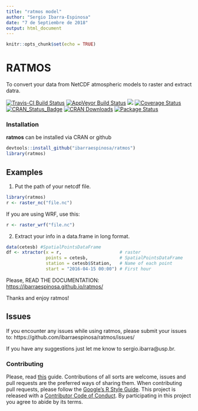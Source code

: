 ```yaml
---
title: "ratmos model"
author: "Sergio Ibarra-Espinosa"
date: "7 de Septiembre de 2018"
output: html_document
---
```


```r
knitr::opts_chunk$set(echo = TRUE)
```

# RATMOS

To convert your data from NetCDF atmospheric models to raster and extract datra.

[![Travis-CI Build Status](https://img.shields.io/badge/lifecycle-experimental-orange.svg?branch=master)](https://travis-ci.org/ibarraespinosa/ratmos)
[![AppVeyor Build Status](https://ci.appveyor.com/api/projects/status/github/ibarraespinosa/ratmos?branch=master&svg=true)](https://ci.appveyor.com/project/ibarraespinosa/ratmos)
[![](http://cranlogs.r-pkg.org/badges/ratmos)](http://cran.rstudio.com/web/packages/ratmos/index.html)
[![Coverage Status](https://img.shields.io/codecov/c/github/ibarraespinosa/ratmos/master.svg)](https://codecov.io/github/ibarraespinosa/ratmos?branch=master)
[![CRAN_Status_Badge](http://www.r-pkg.org/badges/version/ratmos)](http://cran.r-project.org/web/packages/ratmos) 
[![CRAN Downloads](http://cranlogs.r-pkg.org/badges/grand-total/ratmos?color=orange)](http://cran.r-project.org/package=ratmos)
[![Package Status](https://img.shields.io/badge/lifecycle-maturing-blue.svg)](https://www.tidyverse.org/lifecycle/#experimental)


### Installation

**ratmos** can be installed via CRAN or github

```r
devtools::install_github("ibarraespinosa/ratmos")
library(ratmos)
```


## Examples


1. Put the path of your netcdf file.

```r
library(ratmos)
r <- raster_nc("file.nc")
```

If you are using WRF, use this:

```r
r <- raster_wrf("file.nc")
```

2.  Extract your info in a data.frame in long format.

```r
data(cetesb) #SpatialPointsDataFrame
df <- xtractor(x = r,                      # raster
               points = cetesb,            # SpatialPointsDataFrame
               station = cetesb$Station,   # Name of each point
               start = "2016-04-15 00:00") # First hour
```

Please, READ THE DOCUMENTATION: [https://ibarraespinosa.github.io/ratmos/](https://ibarraespinosa.github.io/ratmos/)

Thanks and enjoy ratmos!


##  Issues

If you encounter any issues while using ratmos, please submit your issues to: https://github.com/ibarraespinosa/ratmos/issues/

If you have any suggestions just let me know to sergio.ibarra@usp.br.


### Contributing

Please, read [this](https://github.com/ibarraespinosa/ratmos/blob/master/CONTRIBUTING.md) guide.
Contributions of all sorts are welcome, issues and pull requests are the preferred ways of sharing them.
When contributing pull requests, please follow the [Google's R Style Guide](https://google.github.io/styleguide/Rguide.xml).
This project is released with a [Contributor Code of Conduct](https://github.com/ibarraespinosa/ratmos/blob/master/CODE_OF_CONDUCT.md). By participating in this project you agree to abide by its terms.

